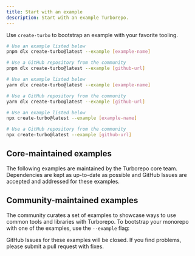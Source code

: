 ```yaml
---
title: Start with an example
description: Start with an example Turborepo.
---
```



Use `create-turbo` to bootstrap an example with your favorite tooling.

<PackageManagerTabs>

<Tab value="pnpm">

```bash title="Terminal"
# Use an example listed below
pnpm dlx create-turbo@latest --example [example-name]

# Use a GitHub repository from the community
pnpm dlx create-turbo@latest --example [github-url]
```

</Tab>

<Tab value="yarn">

```bash title="Terminal"
# Use an example listed below
yarn dlx create-turbo@latest --example [example-name]

# Use a GitHub repository from the community
yarn dlx create-turbo@latest --example [github-url]
```

</Tab>

<Tab value="npm">

```bash title="Terminal"
# Use an example listed below
npx create-turbo@latest --example [example-name]

# Use a GitHub repository from the community
npx create-turbo@latest --example [github-url]
```

</Tab>

</PackageManagerTabs>

## Core-maintained examples

The following examples are maintained by the Turborepo core team. Dependencies are kept as up-to-date as possible and GitHub Issues are accepted and addressed for these examples.

<ExamplesTable coreMaintained />

## Community-maintained examples

The community curates a set of examples to showcase ways to use common tools and libraries with Turborepo. To bootstrap your monorepo with one of the examples, use the `--example` flag:

<Callout type="good-to-know">
  GitHub Issues for these examples will be closed. If you find problems, please
  submit a pull request with fixes.
</Callout>

<ExamplesTable />
